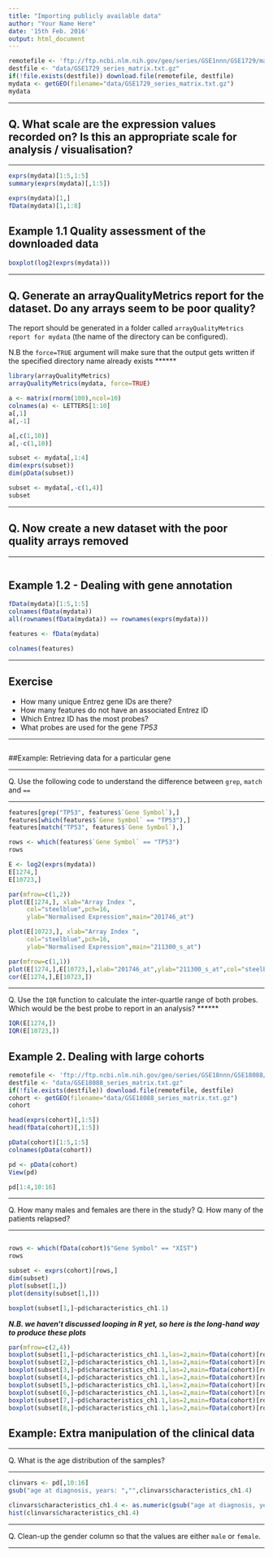 ```yaml
---
title: "Importing publicly available data"
author: "Your Name Here"
date: '15th Feb. 2016'
output: html_document
---
```


```r
remotefile <- 'ftp://ftp.ncbi.nlm.nih.gov/geo/series/GSE1nnn/GSE1729/matrix/GSE1729_series_matrix.txt.gz'
destfile <- "data/GSE1729_series_matrix.txt.gz"
if(!file.exists(destfile)) download.file(remotefile, destfile)
mydata <- getGEO(filename="data/GSE1729_series_matrix.txt.gz")
mydata
```


******
## Q. What scale are the expression values recorded on? Is this an appropriate scale for analysis / visualisation?

******


```r
exprs(mydata)[1:5,1:5]
summary(exprs(mydata)[,1:5])
```


```r
exprs(mydata)[1,]
fData(mydata)[1,1:8]
```



## Example 1.1 Quality assessment of the downloaded data



```r
boxplot(log2(exprs(mydata)))
```



******
## Q. Generate an arrayQualityMetrics report for the dataset. Do any arrays seem to be poor quality?

The report should be generated in a folder called `arrayQualityMetrics report for mydata` (the name of the directory can be configured).

N.B the `force=TRUE` argument will make sure that the output gets written if the specified directory name already exists
******

```r
library(arrayQualityMetrics)
arrayQualityMetrics(mydata, force=TRUE)
```


```r
a <- matrix(rnorm(100),ncol=10)
colnames(a) <- LETTERS[1:10]
a[,1]
a[,-1]
```


```r
a[,c(1,10)]
a[,-c(1,10)]
```



```r
subset <- mydata[,1:4]
dim(exprs(subset))
dim(pData(subset))
```


```r
subset <- mydata[,-c(1,4)]
subset
```



******
## Q. Now create a new dataset with the poor quality arrays removed

******

```r

```



## Example 1.2 - Dealing with gene annotation


```r
fData(mydata)[1:5,1:5]
colnames(fData(mydata))
all(rownames(fData(mydata)) == rownames(exprs(mydata)))
```


```r
features <- fData(mydata)
```



```r
colnames(features)
```


******

## Exercise

- How many unique Entrez gene IDs are there?
- How many features do not have an associated Entrez ID
- Which Entrez ID has the most probes?
- What probes are used for the gene *TP53*

******

```r

```


##Example: Retrieving data for a particular gene



******
Q. Use the following code to understand the difference between `grep`, `match` and `==`

******

```r
features[grep("TP53", features$`Gene Symbol`),]
features[which(features$`Gene Symbol` == "TP53"),]
features[match("TP53", features$`Gene Symbol`),]
```


```r
rows <- which(features$`Gene Symbol` == "TP53")
rows
```


```r
E <- log2(exprs(mydata))
E[1274,]
E[10723,]
```


```r
par(mfrow=c(1,2))
plot(E[1274,], xlab="Array Index ",
     col="steelblue",pch=16,
     ylab="Normalised Expression",main="201746_at")

plot(E[10723,], xlab="Array Index ",
     col="steelblue",pch=16,
     ylab="Normalised Expression",main="211300_s_at")

```


```r
par(mfrow=c(1,1))
plot(E[1274,],E[10723,],xlab="201746_at",ylab="211300_s_at",col="steelblue",pch=16)
cor(E[1274,],E[10723,])
```


******
Q. Use the `IQR` function to calculate the inter-quartle range of both probes. Which would be the best probe to report in an analysis?
******

```r
IQR(E[1274,])
IQR(E[10723,])
```



## Example 2. Dealing with large cohorts

```r
remotefile <- 'ftp://ftp.ncbi.nlm.nih.gov/geo/series/GSE18nnn/GSE18088/matrix/GSE18088_series_matrix.txt.gz'
destfile <- "data/GSE18088_series_matrix.txt.gz"
if(!file.exists(destfile)) download.file(remotefile, destfile)
cohort <- getGEO(filename="data/GSE18088_series_matrix.txt.gz")
cohort
```


```r
head(exprs(cohort)[,1:5])
head(fData(cohort)[,1:5])
```


```r
pData(cohort)[1:5,1:5]
colnames(pData(cohort))
```

```r
pd <- pData(cohort)
View(pd)
```


```r
pd[1:4,10:16]
```

******

Q. How many males and females are there in the study?
Q. How many of the patients relapsed?

******

```r
```



```r
rows <- which(fData(cohort)$"Gene Symbol" == "XIST")
rows
```

```r
subset <- exprs(cohort)[rows,]
dim(subset)
plot(subset[1,])
plot(density(subset[1,]))
```


```r
boxplot(subset[1,]~pd$characteristics_ch1.1)
```

***N.B. we haven't discussed looping in R yet, so here is the long-hand way to produce these plots***

```r
par(mfrow=c(2,4))
boxplot(subset[1,]~pd$characteristics_ch1.1,las=2,main=fData(cohort)[rows[1],1])
boxplot(subset[2,]~pd$characteristics_ch1.1,las=2,main=fData(cohort)[rows[1],1])
boxplot(subset[3,]~pd$characteristics_ch1.1,las=2,main=fData(cohort)[rows[1],1])
boxplot(subset[4,]~pd$characteristics_ch1.1,las=2,main=fData(cohort)[rows[1],1])
boxplot(subset[5,]~pd$characteristics_ch1.1,las=2,main=fData(cohort)[rows[1],1])
boxplot(subset[6,]~pd$characteristics_ch1.1,las=2,main=fData(cohort)[rows[1],1])
boxplot(subset[7,]~pd$characteristics_ch1.1,las=2,main=fData(cohort)[rows[1],1])
boxplot(subset[8,]~pd$characteristics_ch1.1,las=2,main=fData(cohort)[rows[1],1])
```

## Example: Extra manipulation of the clinical data


******
Q. What is the age distribution of the samples?

******

```r
clinvars <- pd[,10:16]
gsub("age at diagnosis, years: ","",clinvars$characteristics_ch1.4)
```


```r
clinvars$characteristics_ch1.4 <- as.numeric(gsub("age at diagnosis, years: ","",clinvars$characteristics_ch1.4))
hist(clinvars$characteristics_ch1.4)
```

******
Q. Clean-up the gender column so that the values are either `male` or `female`.

******

```r

```




